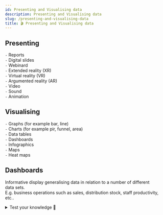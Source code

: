 ```yaml
---
id: Presenting and Visualising data
description: Presenting and Visualising data
slug: /presenting-and-visualising-data
title: 🎬 Presenting and Visualising data
---
```



## Presenting
`-` Reports <br />
`-` Digital slides  <br />
`-` Webinard  <br />
`-` Extended reality (XR) <br />
`-` Virtual reality (VR)  <br />
`-` Argumented reality (AR) <br />
`-` Video  <br />
`-` Sound  <br />
`-` Animation

## Visualising
`-` Graphs (for example bar, line)  <br />
`-` Charts (for example pir, funnel, area)  <br />
`-` Data tables  <br />
`-` Dashboards  <br />
`-` Infographics  <br />
`-` Maps  <br />
`-` Heat maps

## Dashboards
Informative display generalising data in relation to a number of different data sets. <br />
E.g. business operations such as sales, distribution stock, staff productivity, etc..

<details>
  <summary>Test your knowledge 🧠</summary>

<iframe src="https://quizlet.com/695919164/match/embed?i=3loczc&x=1jj1" height="500" width="100%"></iframe>

</details>
